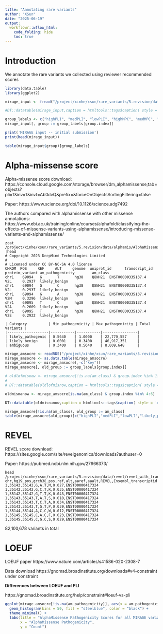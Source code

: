 ```yaml
---
title: "Annotating rare variants"
author: "XSun"
date: "2025-06-19"
output:
  workflowr::wflow_html:
    code_folding: hide
    toc: true
---
```


# Introduction

We annotate the rare variants we collected using reviewer recommended scores 

```r
library(data.table)
library(ggplot2)

mirage_input <- fread("/project/xinhe/xsun/rare_variants/5.revision/data/mirage_input_20231013.txt",header = T)

#DT::datatable(mirage_input,caption = htmltools::tags$caption( style = 'caption-side: left; text-align: left; color:black;  font-size:150% ;','MIRAGE input -- initial submission'),options = list(pageLength = 10) )

group_labels <- c("highPLI", "medPLI", "lowPLI", "highMPC", "medMPC", "lowMPC")
mirage_input[, group := group_labels[group.index]]

print('MIRAGE input -- initial submission')
print(head(mirage_input))

table(mirage_input$group)[group_labels]
```


# Alpha-missense score

Alpha-missense score download: https://console.cloud.google.com/storage/browser/dm_alphamissense;tab=objects?pli=1&inv=1&invt=Ab0dvQ&prefix=&forceOnObjectsSortingFiltering=false

Paper: https://www.science.org/doi/10.1126/science.adg7492

The authors compared with alphamissense with other missense annotations: https://www.ebi.ac.uk/training/online/courses/alphafold/classifying-the-effects-of-missense-variants-using-alphamissense/introducing-missense-variants-and-alphamissense/

```
zcat /project/xinhe/xsun/rare_variants/5.revision/data/alphamis/AlphaMissense_hg38.tsv.gz |head
# Copyright 2023 DeepMind Technologies Limited
#
# Licensed under CC BY-NC-SA 4.0 license
CHROM  POS     REF     ALT     genome  uniprot_id      transcript_id   protein_variant am_pathogenicity        am_class
chr1    69094   G       T       hg38    Q8NH21  ENST00000335137.4       V2L     0.2937  likely_benign
chr1    69094   G       C       hg38    Q8NH21  ENST00000335137.4       V2L     0.2937  likely_benign
chr1    69094   G       A       hg38    Q8NH21  ENST00000335137.4       V2M     0.3296  likely_benign
chr1    69095   T       C       hg38    Q8NH21  ENST00000335137.4       V2A     0.2609  likely_benign
chr1    69095   T       A       hg38    Q8NH21  ENST00000335137.4       V2E     0.2922  likely_benign
```

```
| Category          | Min pathogenicity | Max pathogenicity | Total Variants |
|-------------------|-----------|-----------|----------------|
| likely_pathogenic | 0.5640    | 1.0000    | 22,770,557     |
| likely_benign     | 0.0001    | 0.3400    | 40,917,351     |
| ambiguous         | 0.3400    | 0.5640    | 8,009,648      |
```


```r
mirage_amsocre <- readRDS("/project/xinhe/xsun/rare_variants/5.revision/data/mirage_input_mislof_added.RDS")
mirage_amsocre <- as.data.table(mirage_amsocre)
mirage_amsocre <- mirage_amsocre[,-c("key")]
mirage_amsocre[, old_group := group_labels[group.index]]

# oldlofmisnow <- mirage_amsocre[!is.na(am_class) & group.index %in% 1:3]
# 
# DT::datatable(oldlofmisnow,caption = htmltools::tags$caption( style = 'caption-side: left; text-align: left; color:black;  font-size:150% ;','Variants annotated as LoF before but missense now'),options = list(pageLength = 5) )

oldmisnanow <- mirage_amsocre[is.na(am_class) & group.index %in% 4:6]

DT::datatable(oldmisnanow,caption = htmltools::tags$caption( style = 'caption-side: left; text-align: left; color:black;  font-size:150% ;','Variants annotated as missense before but have no am_pathogenicity now'),options = list(pageLength = 5) )

mirage_amsocre[!is.na(am_class), old_group := am_class]
table(mirage_amsocre$old_group)[c("highPLI","medPLI","lowPLI","likely_pathogenic","ambiguous","likely_benign")]

```


# REVEL

REVEL score download: https://sites.google.com/site/revelgenomics/downloads?authuser=0

Paper: https://pubmed.ncbi.nlm.nih.gov/27666373/

```
head /project/xinhe/xsun/rare_variants/5.revision/data/revel/revel_with_transcript_ids
chr,hg19_pos,grch38_pos,ref,alt,aaref,aaalt,REVEL,Ensembl_transcriptid
1,35142,35142,G,A,T,M,0.027,ENST00000417324
1,35142,35142,G,C,T,R,0.035,ENST00000417324
1,35142,35142,G,T,T,K,0.043,ENST00000417324
1,35143,35143,T,A,T,S,0.018,ENST00000417324
1,35143,35143,T,C,T,A,0.034,ENST00000417324
1,35143,35143,T,G,T,P,0.039,ENST00000417324
1,35144,35144,A,C,C,W,0.012,ENST00000417324
1,35145,35145,C,A,C,F,0.023,ENST00000417324
1,35145,35145,C,G,C,S,0.029,ENST00000417324

```

82,100,678 variants in total


# LOEUF

LOEUF paper https://www.nature.com/articles/s41586-020-2308-7

Data download https://gnomad.broadinstitute.org/downloads#v4-constraint under constraint

**Differences between LOEUF and PLI**

https://gnomad.broadinstitute.org/help/constraint#loeuf-vs-pli


```r

ggplot(mirage_amsocre[!is.na(am_pathogenicity)], aes(x = am_pathogenicity)) +
  geom_histogram(bins = 50, fill = "steelblue", color = "black") +
  theme_minimal() +
  labs(title = "AlphaMissense Pathogenicity Scores for all MIRAGE variants",
       x = "AlphaMissense Pathogenicity",
       y = "Count")

```



